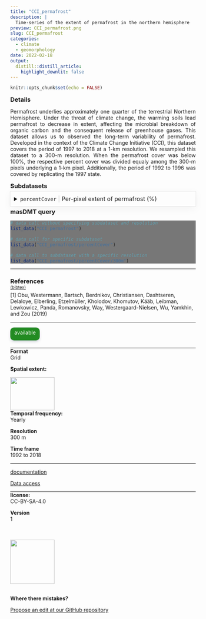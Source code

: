 ```yaml
---
title: "CCI_permafrost"
description: |
  Time-series of the extent of permafrost in the northern hemisphere
preview: CCI_permafrost.png
slug: CCI_permafrost
categories:
  - climate
  - geomorphology
date: 2022-02-18
output:
  distill::distill_article:
    highlight_downlit: false
---
```

  
```r
knitr::opts_chunk$set(echo = FALSE)
```

<div style="width=80%;margin-top:0;margin-bottom:0;">
<h3 style="margin-top:5;margin-bottom:5;">Details</h3>
<p align="justify">
Permafrost underlies approximately one quarter of the terrestrial Northern Hemisphere. Under the threat of climate change, the warming soils lead permafrost to decrease in extent, affecting the microbial breakdown of organic carbon and the consequent release of greenhouse gases. This dataset allows us to observed the long-term variability of permafrost. Developed in the context of the Climate Change Initiative (CCI), this dataset covers the period of 1997 to 2018 at a 1-km resolution. We resampled this dataset to a 300-m resolution. When the permafrost cover was below 100%, the respective percent cover was divided equaly among the 300-m pixels underlying a 1-km pixel. Additionally, the period of 1992 to 1996 was covered by replicating the 1997 state.
</p>

<h3 style="margin-top:5;margin-bottom:5;">Subdatasets</h3>
<details style='cursor:pointer;border:none;box-shadow: rgba(0, 0, 0, 0.05) 0px 6px 24px 0px, rgba(0, 0, 0, 0.08) 0px 0px 0px 1px;padding:10px;margin:0;'>
<summary style="font-size:16px;">`percentCover`<span style="color:#C8C8C8;"> | </span>Per-pixel extent of permafrost (%)</summary>
<hr style="margin-top:0;margin-bottom:20px;">
|content|description|
|-------|-----------|
|value_range|0...100|
</details>
<h3 style="margin-top:5;margin-bottom:5;">masDMT query</h3>
<div style="width=80%;margin-top:5;margin-bottom:5;background-color:#777777;">
```r
# data call without specifying subdataset and resolution
list_data("CCI_permafrost")

# data call for specific subdataset 
list_data("CCI_permafrost/percentCover")

# data call to subdataset with a specific resolution
list_data("CCI_permafrost/percentCover/300m")
```
</div>
<hr style="margin-top:0;margin-bottom:0;">
<h3 style="margin-bottom:0;">References</h3>
<p style='margin-top:0;margin-bottom:5;'>
             <a target='_blank' href='https://raw.githubusercontent.com/data-catalog/main/_posts/CCI_permafrost/CCI_permafrost.bib' download='CCI_permafrost/CCI_permafrost.bibtex'><small>(bibtex)</small></a></p>
[1] Obu, Westermann, Bartsch, Berdnikov, Christiansen, Dashtseren, Delaloye, Elberling, Etzelmüller, Kholodov, Khomutov, Kääb, Leibman, Lewkowicz, Panda, Romanovsky, Way, Westergaard-Nielsen, Wu, Yamkhin, and Zou (2019)
<hr>
</div>

<aside>
<p style="padding:5px;margin-top:0;margin-bottom:20px;border-radius:10px;text-align:center;background:#228B22;color:#ffffff;height:25px;width:70px;box-shadow: rgba(9, 30, 66, 0.25) 0px 4px 8px -2px, rgba(9, 30, 66, 0.08) 0px 0px 0px 1px;">available</p>
<hr style="margin-top:0;margin-bottom:0;">
<p style="margin-top:0;margin-bottom:0;">**Format**</p>
<p style="margin-top:0;">Grid</p>
<p style="margin-top:0;">**Spatial extent:**</p>
<img src="CCI_permafrost_extent.png" width=120, height=90>
<p style="margin-top:0;margin-bottom:0;">**Temporal frequency:**</p>
<p style="margin-top:0;">Yearly</p>
<p style="margin-top:0;margin-bottom:0;">**Resolution**</p>
<p style="margin-top:0;">300 m</p>
<p style="margin-top:0;margin-bottom:0;">**Time frame**</p>
<p style="margin-top:0;">1992 to 2018</p>
<hr style="margin-top:0;margin-bottom:0;">
<p><p style='margin-top:0;margin-bottom:0;'><a style='margin:0;padding:0;' href='https://climate.esa.int/en/projects/permafrost/key-documents/'>documentation</a></p></p>
<p><p style='margin-top:0;margin-bottom:0;'><a style="margin:0;padding:0;" href="mailto:carsten.meyer@idiv.de?subject=Data access request: ">Data access</a></p></p>
<hr style="margin-top:0;margin-bottom:0;">
<p style="margin-top:0;margin-bottom:0;">**license:**</p>
<p style="margin-top:0;">CC-BY-SA-4.0</p>
<p style="margin-top:0;margin-bottom:0;">**Version**</p>
<p style="margin-top:0;">1</p>
<br>
<br>
<img src="https://raw.githubusercontent.com/macroecology-society/masDMT/master/docs/sidebar_credits.png" width="120;">
<br>
<br>
<p style="margin-bottom:0;padding:0;">**Where there  mistakes?**</p>
<p><a href='https://github.com/macroecology-society/data-catalog/tree/main/_posts/CCI_permafrost/CCI_permafrost.yml'>Propose an edit at our GitHub repository</a></p>
</aside>
